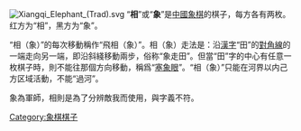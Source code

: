 {{Xiangqi piece}}
[[Image:Xiangqi_Elephant_(Trad).svg|thumb]]
{{Otheruses|other='''象'''的其他含義|象 (消歧義)}}
“'''相'''”或“'''象'''”是[[中國象棋|中國象棋]]的棋子，每方各有两枚。红方为“相”，黑方为“象”。

“相（象）”的每次移動稱作“飛相（象）”。相（象）走法是：沿[[漢字|漢字]]“田”的[[對角線|對角線]]的一端走向另一端，即沿斜綫移動兩步，俗称“象走田”。但當“田”字的中心有任意一枚棋子時，則不能往那個方向移動，稱爲“[[塞象眼|塞象眼]]”。“相（象）”只能在河界以内己方区域活動，不能“過河”。

象為軍師，相則是為了分辨敵我而使用，與字義不符。

{{Xiangqi diagram
|tleft
|相（象）的起始位置
|  |  |ed|  |  |  |ed|  |  
|  |  |  |  |  |  |  |  |  
|  |  |  |  |  |  |  |  |  
|  |  |  |  |  |  |  |  |  
|  |  |  |  |  |  |  |  |  
|  |  |  |  |  |  |  |  |  
|  |  |  |  |  |  |  |  |  
|  |  |  |  |  |  |  |  |  
|  |  |  |  |  |  |  |  |  
|  |  |el|  |  |  |el|  |  
|
}}
{{Xiangqi diagram plus
|tleft
|相（象）的走法
|  |  |  |  |将|  |  |  |  
|  |  |  |  |  |  |  |  |  
|  |  |  |  |  |  |  |  |  
|  |  |  |  |  |  |  |  |  
|  |  |  |  |  |  |  |  |  
|  |  |..|  |  |  |.马.|  |  
|  |  |  |  |  |  |  |  |   
|  |  |  |  |[相]|  |  |  |  
|  |  |  |  |  |  |  |  |  
|  |  |..|  |  |帅|..|  |  
|
|size=25
}}
{{Xiangqi diagram plus
|tleft
|塞象眼
|  |  |  |  |将|  |  |  |  
|  |  |  |  |  |  |  |  |  
|  |  |  |  |  |  |  |  |  
|  |  |  |  |  |  |  |  |  
|  |  |  |  |  |  |  |  |  
|  |  |xx|  |  |  |.马.|  |  
|  |  |  |车|  |  |  |  |   
|  |  |  |  |[相]|  |  |  |  
|  |  |  |  |  |  |  |  |  
|  |  |..|  |  |帅|..|  |  
|
|size=25
}}
{{Xiangqi diagram plus
|tleft
|相（象）不能过河
|  |  |  |  |将|  |  |  |  
|  |  |  |  |  |  |  |  |  
|  |  |  |  |  |  |  |  |  
|  |  |  |  |xx|  |  |  |xx 
|  |  |  |  |  |  |  |  |  
|  |  |  |  |  |  |[相]|  |  
|  |  |  |  |  |  |  |  |   
|  |  |  |  |..|  |  |  |..
|  |  |  |  |  |  |  |  |  
|  |  |  |  |  |帅|  |  |  
|
|size=25
}}
{{ChineseChess}}

[[Category:象棋棋子|Category:象棋棋子]]